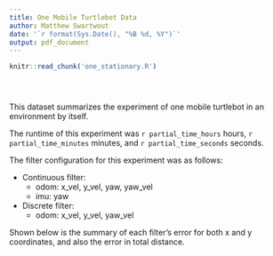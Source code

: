 ```yaml
---
title: One Mobile Turtlebot Data
author: Matthew Swartwout
date: '`r format(Sys.Date(), "%B %d, %Y")`'
output: pdf_document
---
```


```r
knitr::read_chunk('one_stationary.R')
```

```r
```
```r
```
```r
```
This dataset summarizes the experiment of one mobile turtlebot in an environment by itself.

The runtime of this experiment was `r partial_time_hours` hours, `r partial_time_minutes` minutes, and `r partial_time_seconds` seconds.

The filter configuration for this experiment was as follows:

* Continuous filter:
    + odom: x_vel, y_vel, yaw, yaw_vel
    + imu: yaw
* Discrete filter:
    + odom: x_vel, y_vel, yaw_vel

Shown below is the summary of each filter's error for both x and y coordinates, and also the error in total distance.

```r
```

<!-- Shown below are plots representing the robot's motion and error over time.

{r, plot, echo=FALSE}
-->


